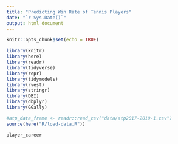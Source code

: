 ```yaml
---
title: "Predicting Win Rate of Tennis Players"
date: "`r Sys.Date()`"
output: html_document
---
```


```r
knitr::opts_chunk$set(echo = TRUE)
```


```r
library(knitr)
library(here)
library(readr)
library(tidyverse)
library(repr)
library(tidymodels)
library(rvest)
library(stringr)
library(DBI)
library(dbplyr)
library(GGally)

#atp_data_frame <- readr::read_csv("data/atp2017-2019-1.csv")
source(here("R/load-data.R"))

player_career

```

